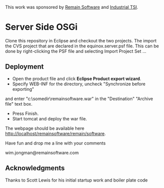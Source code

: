 This work was sponsored by [http://remainsoftware.com Remain Software] and [http://industrial-tsi.com Industrial TSI]. 
=Server Side OSGi=
Clone this repository in Eclipse and checkout the two projects. The import the CVS project that are declared in the equinox.server.psf file. 
This can be done by right-clicking the PSF file and selecting Import Project Set ...

==Deployment==
* Open the product file and click '''Eclipse Product export wizard'''. 
* Specify WEB-INF for the directory, uncheck "Synchronize before exporting" 
and enter "c:\somedir\remainsoftware.war" in the "Destination" "Archive file" text box. 
* Press Finish.
* Start tomcat and deploy the war file. 

The webpage should be available here [http://localhost/remainsoftware/remain/software http://localhost/remainsoftware/remain/software].

Have fun and drop me a line with your comments

wim.jongman@remainsoftware.com

==Acknowledgments==
Thanks to Scott Lewis for his initial startup work and boiler plate code

